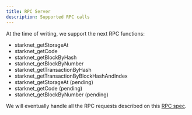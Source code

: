 ```yaml
---
title: RPC Server
description: Supported RPC calls
---
```


At the time of writing, we support the next RPC functions:

- starknet_getStorageAt
- starknet_getCode
- starknet_getBlockByHash
- starknet_getBlockByNumber
- starknet_getTransactionByHash
- starknet_getTransactionByBlockHashAndIndex
- starknet_getStorageAt (pending)
- starknet_getCode (pending)
- starknet_getBlockByNumber (pending)

We will eventually handle all the RPC requests described on this [RPC spec](https://github.com/starkware-libs/starknet-specs/blob/88588312ef22f0f996ce58000f31da3ba6d7046d/api/starknet_api_openrpc.json).